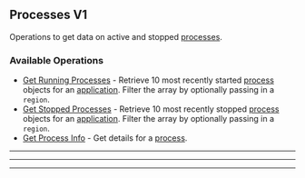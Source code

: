 
## Processes V1
Operations to get data on active and stopped [processes](https://hathora.dev/docs/concepts/hathora\-entities\#process).

### Available Operations

* [Get Running Processes](/processes_v1/get_running_processes) - Retrieve 10 most recently started [process](https://hathora.dev/docs/concepts/hathora-entities#process) objects for an [application](https://hathora.dev/docs/concepts/hathora-entities#application). Filter the array by optionally passing in a `region`.
* [Get Stopped Processes](/processes_v1/get_stopped_processes) - Retrieve 10 most recently stopped [process](https://hathora.dev/docs/concepts/hathora-entities#process) objects for an [application](https://hathora.dev/docs/concepts/hathora-entities#application). Filter the array by optionally passing in a `region`.
* [Get Process Info](/processes_v1/get_process_info) - Get details for a [process](https://hathora.dev/docs/concepts/hathora-entities#process).

---
<GetRunningProcesses />

---
<GetStoppedProcesses />

---
<GetProcessInfo />
